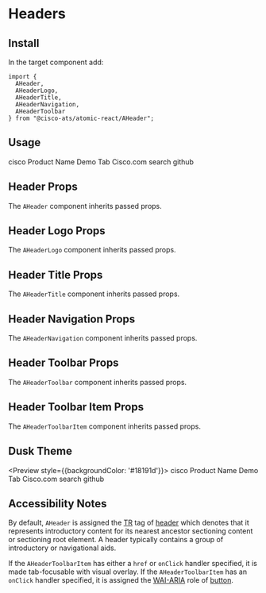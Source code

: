 

<Meta title="Components/Headers" component={AHeader} />

# Headers

## Install

In the target component add:

```
import {
  AHeader,
  AHeaderLogo,
  AHeaderTitle,
  AHeaderNavigation,
  AHeaderToolbar
} from "@cisco-ats/atomic-react/AHeader";
```

## Usage

<Preview>
  <Story name="usage-1">
    <AApp>
      <AHeader>
        <AHeaderLogo href="#cisco">
          <AIcon>cisco</AIcon>
        </AHeaderLogo>
        <AHeaderTitle>
          Product Name
        </AHeaderTitle>
        <AHeaderNavigation>
          <ATabGroup tall>
            <ATab selected>
              Demo Tab
            </ATab>
            <ATab href="https://www.cisco.com" target="_blank">
              Cisco.com
            </ATab>
          </ATabGroup>
        </AHeaderNavigation>
        <AHeaderToolbar>
          <AHeaderToolbarItem href="https://www.cisco.com" target="_blank">
            <AIcon>search</AIcon>
          </AHeaderToolbarItem>
          <AHeaderToolbarItem href="https://www.github.com" target="_blank">
            <AIcon>github</AIcon>
          </AHeaderToolbarItem>
        </AHeaderToolbar>
      </AHeader>
    </AApp>
  </Story>
</Preview>

## Header Props

The `AHeader` component inherits passed props.

<Props of={AHeader} />

## Header Logo Props

The `AHeaderLogo` component inherits passed props.

<Props of={AHeaderLogo} />

## Header Title Props

The `AHeaderTitle` component inherits passed props.

<Props of={AHeaderTitle} />

## Header Navigation Props

The `AHeaderNavigation` component inherits passed props.

<Props of={AHeaderNavigation} />

## Header Toolbar Props

The `AHeaderToolbar` component inherits passed props.

<Props of={AHeaderToolbar} />

## Header Toolbar Item Props

The `AHeaderToolbarItem` component inherits passed props.

<Props of={AHeaderToolbarItem} />

## Dusk Theme

<Preview style={{backgroundColor: '#18191d'}}>
  <Story name="dusk-1">
    <AApp theme="dusk">
      <AHeader>
        <AHeaderLogo href="#cisco">
          <AIcon>cisco</AIcon>
        </AHeaderLogo>
        <AHeaderTitle>
          Product Name
        </AHeaderTitle>
        <AHeaderNavigation>
          <ATabGroup tall>
            <ATab selected>
              Demo Tab
            </ATab>
            <ATab href="https://www.cisco.com" target="_blank">
              Cisco.com
            </ATab>
          </ATabGroup>
        </AHeaderNavigation>
        <AHeaderToolbar>
          <AHeaderToolbarItem href="https://www.cisco.com" target="_blank">
            <AIcon>search</AIcon>
          </AHeaderToolbarItem>
          <AHeaderToolbarItem href="https://www.github.com" target="_blank">
            <AIcon>github</AIcon>
          </AHeaderToolbarItem>
        </AHeaderToolbar>
      </AHeader>
    </AApp>
  </Story>
</Preview>

## Accessibility Notes

By default, `AHeader` is assigned the [TR](https://www.w3.org/TR/html51/) tag of [header](https://www.w3.org/TR/html51/sections.html#elementdef-header) which denotes that it represents introductory content for its nearest ancestor sectioning content or sectioning root element. A header typically contains a group of introductory or navigational aids.

If the `AHeaderToolbarItem` has either a `href` or `onClick` handler specified, it is made tab-focusable with visual overlay.
If the `AHeaderToolbarItem` has an `onClick` handler specified, it is assigned the [WAI-ARIA](https://www.w3.org/WAI/standards-guidelines/aria/) role of [button](https://www.w3.org/TR/wai-aria/#button).
